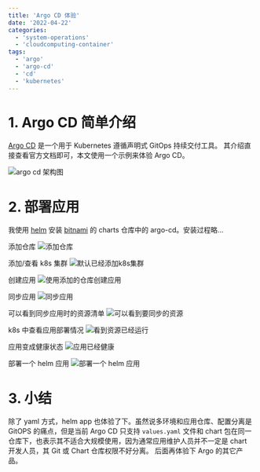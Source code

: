 ```yaml
---
title: 'Argo CD 体验'
date: '2022-04-22'
categories:
  - 'system-operations'
  - 'cloudcomputing-container'
tags:
  - 'argo'
  - 'argo-cd'
  - 'cd'
  - 'kubernetes'
---
```


# 1. Argo CD 简单介绍

[Argo CD](https://argo-cd.readthedocs.io/en/stable/) 是一个用于 Kubernetes 遵循声明式 GitOps 持续交付工具。 其介绍直接查看官方文档即可，本文使用一个示例来体验 Argo CD。

![argo cd 架构图](images/1650619760951.png)

# 2. 部署应用

我使用 [helm](https://helm.sh/) 安装 [bitnami](https://charts.bitnami.com/bitnami) 的 charts 仓库中的 argo-cd。安装过程略...

添加仓库 ![添加仓库](images/1650621299541.png)

添加/查看 k8s 集群 ![默认已经添加k8s集群](images/1650621445986.png)

创建应用 ![使用添加的仓库创建应用](images/1650621647991.png)

同步应用 ![同步应用](images/1650621685771.png)

可以看到同步应用时的资源清单 ![可以看到要同步的资源](images/1650621736496.png)

k8s 中查看应用部署情况 ![看到资源已经运行](images/1650621809235.png)

应用变成健康状态 ![应用已经健康](images/1650621894680.png)

部署一个 helm 应用 ![部署一个 helm 应用](images/1650623905176.png)

# 3. 小结

除了 yaml 方式，helm app 也体验了下。虽然说多环境和应用仓库、配置分离是 GitOPS 的痛点，但是当前 Argo CD 只支持 `values.yaml` 文件和 chart 包在同一仓库下，也表示其不适合大规模使用，因为通常应用维护人员并不一定是 chart 开发人员，其 Git 或 Chart 仓库权限不好分离。 后面再体验下 Argo 的其它产品。
